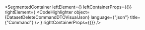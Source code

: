 
<SegmentedContainer
  leftElement={<DatasetDeleteCommandDTODesc />}
  leftContainerProps={{}}
  rightElement={
    <CodeHighlighter
      object={DatasetDeleteCommandDTOVisualJson}
      language={"json"}
      title={"Command"}
    />
  }
  rightContainerProps={{}}
/>

